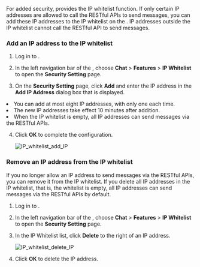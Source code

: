 
For added security, <Vg k="COMPANY"/> <Vg k="CHAT"/> provides the IP whitelist function. If only certain IP addresses are allowed to call the RESTful APIs to send messages, you can add these IP addresses to the IP whitelist on the <Link to="{{Global.AGORA_CONSOLE_URL}}"><Vg k="CONSOLE" /></Link>. IP addresses outside the IP whitelist cannot call the RESTful API to send messages.

### Add an IP address to the IP whitelist

1. Log in to <Link to="{{Global.AGORA_CONSOLE_URL}}"><Vg k="CONSOLE" /></Link>.

2. In the left navigation bar of the <Link to="{{Global.AGORA_CONSOLE_URL}}"><Vg k="CONSOLE" /></Link>, choose **Chat** > **Features** > **IP Whitelist** to open the **Security Setting** page.

3. On the **Security Setting** page, click **Add** and enter the IP address in the **Add IP Address** dialog box that is displayed.

<div class="alert info"><li>You can add at most eight IP addresses, with only one each time.</li><li>The new IP addresses take effect 10 minutes after addition. </li><li>When the IP whitelist is empty, all IP addresses can send messages via the RESTful APIs.</li></div>

4. Click **OK** to complete the configuration.

    ![IP_whitelist_add_IP](/images/chat/IP_whitelist_add_IP.png)

### Remove an IP address from the IP whitelist

If you no longer allow an IP address to send messages via the RESTful APIs, you can remove it from the IP whitelist. If you delete all IP addresses in the IP whitelist, that is, the whitelist is empty, all IP addresses can send messages via the RESTful APIs by default.

1. Log in to <Link to="{{Global.AGORA_CONSOLE_URL}}"><Vg k="CONSOLE" /></Link>.

2. In the left navigation bar of the <Link to="{{Global.AGORA_CONSOLE_URL}}"><Vg k="CONSOLE" /></Link>, choose **Chat** > **Features** > **IP Whitelist** to open the **Security Setting** page.

3. In the IP Whitelist list, click **Delete** to the right of an IP address.

    ![IP_whitelist_delete_IP](/images/chat/IP_whitelist_delete_IP.png)

4. Click **OK** to delete the IP address.